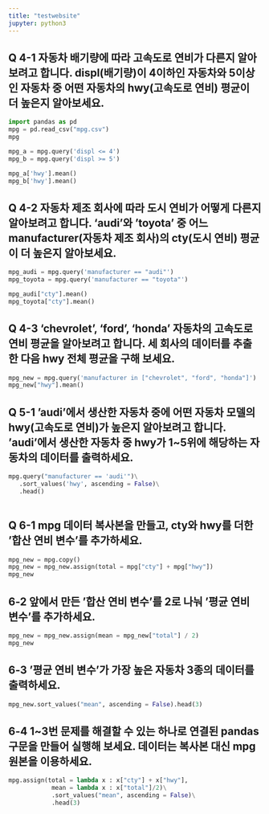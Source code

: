 ```yaml
---
title: "testwebsite"
jupyter: python3
---
```



## Q 4-1 자동차 배기량에 따라 고속도로 연비가 다른지 알아보려고 합니다. displ(배기량)이 4이하인 자동차와 5이상인 자동차 중 어떤 자동차의 hwy(고속도로 연비) 평균이 더 높은지 알아보세요.

```python
import pandas as pd
mpg = pd.read_csv("mpg.csv")
mpg

mpg_a = mpg.query('displ <= 4')
mpg_b = mpg.query('displ >= 5')

mpg_a['hwy'].mean()
mpg_b['hwy'].mean()

```


## Q 4-2 자동차 제조 회사에 따라 도시 연비가 어떻게 다른지 알아보려고 합니다. 'audi'와 'toyota' 중 어느 manufacturer(자동차 제조 회사)의 cty(도시 연비) 평균이 더 높은지 알아보세요.

```python

mpg_audi = mpg.query('manufacturer == "audi"')
mpg_toyota = mpg.query('manufacturer == "toyota"')

mpg_audi["cty"].mean()
mpg_toyota["cty"].mean()

```


## Q 4-3 'chevrolet', 'ford', 'honda' 자동차의 고속도로 연비 평균을 알아보려고 합니다. 세 회사의 데이터를 추출한 다음 hwy 전체 평균을 구해 보세요.

```python

mpg_new = mpg.query('manufacturer in ["chevrolet", "ford", "honda"]')
mpg_new["hwy"].mean()

```


## Q 5-1 'audi'에서 생산한 자동차 중에 어떤 자동차 모델의 hwy(고속도로 연비)가 높은지 알아보려고 합니다. 'audi'에서 생산한 자동차 중 hwy가 1~5위에 해당하는 자동차의 데이터를 출력하세요.

```python

mpg.query("manufacturer == 'audi'")\
   .sort_values('hwy', ascending = False)\
   .head()



```


## Q 6-1 mpg 데이터 복사본을 만들고, cty와 hwy를 더한 '합산 연비 변수'를 추가하세요.

```python

mpg_new = mpg.copy()
mpg_new = mpg_new.assign(total = mpg["cty"] + mpg["hwy"])
mpg_new

```


## 6-2 앞에서 만든 '합산 연비 변수'를 2로 나눠 '평균 연비 변수'를 추가하세요.

```python

mpg_new = mpg_new.assign(mean = mpg_new["total"] / 2)
mpg_new

```


## 6-3 '평균 연비 변수'가 가장 높은 자동차 3종의 데이터를 출력하세요.

```python

mpg_new.sort_values("mean", ascending = False).head(3)


```


## 6-4 1~3번 문제를 해결할 수 있는 하나로 연결된 pandas 구문을 만들어 실행해 보세요. 데이터는 복사본 대신 mpg 원본을 이용하세요.

```python

mpg.assign(total = lambda x : x["cty"] + x["hwy"],
            mean = lambda x : x["total"]/2)\
            .sort_values("mean", ascending = False)\
            .head(3)



```


